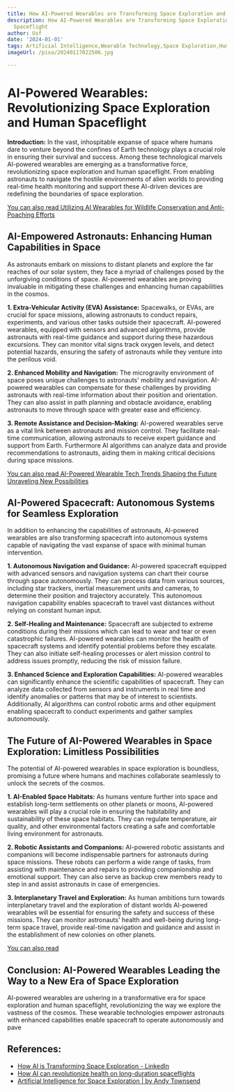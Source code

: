 ```yaml
---
title: How AI-Powered Wearables are Transforming Space Exploration and Human Spaceflight
description: How AI-Powered Wearables are Transforming Space Exploration and Human
  Spaceflight
author: Usf
date: '2024-01-01'
tags: Artificial Intelligence,Wearable Technology,Space Exploration,Human Spaceflight
imageUrl: /pixa/20240117022506.jpg

---
```

# AI-Powered  Wearables: Revolutionizing Space Exploration and Human Spaceflight

**Introduction:**
In the vast, inhospitable expanse of space where humans dare to venture beyond the confines of Earth technology  plays a crucial role in ensuring their survival and  success. Among these technological marvels AI-powered wearables are emerging as a transformative force, revolutionizing space exploration and  human spaceflight. From enabling astronauts  to  navigate the hostile environments of alien worlds to providing real-time health monitoring and support these AI-driven devices are redefining the boundaries of space exploration.

[You  can also read Utilizing AI Wearables for Wildlife Conservation and Anti-Poaching Efforts](Utilizing%20AI%20Wearables%20for%20Wildlife%20Conservation%20and%20Anti-Poaching%20Efforts)


##  AI-Empowered Astronauts: Enhancing Human Capabilities in Space
As astronauts embark on missions  to  distant  planets and explore the  far reaches of our  solar system, they  face a myriad of challenges posed by the  unforgiving conditions of space.  AI-powered  wearables are proving invaluable in mitigating these challenges and enhancing human capabilities in the cosmos.

**1. Extra-Vehicular Activity (EVA)  Assistance:**
Spacewalks, or EVAs, are crucial for space missions,  allowing astronauts to conduct repairs,  experiments, and various other tasks outside their spacecraft. AI-powered wearables, equipped with sensors and  advanced algorithms, provide astronauts with real-time guidance and support during these hazardous excursions. They can monitor  vital signs track oxygen  levels, and detect potential hazards, ensuring the safety of astronauts while they venture into the perilous void.

**2. Enhanced Mobility and Navigation:**
The microgravity environment of  space poses unique  challenges to astronauts'  mobility and navigation. AI-powered wearables can compensate for these  challenges by providing astronauts with real-time information about their position  and orientation. They can also assist in path planning and  obstacle avoidance, enabling  astronauts to move through space with greater ease and efficiency.

**3.  Remote Assistance and Decision-Making:**
AI-powered wearables serve as a vital link between astronauts and mission control. They facilitate real-time communication, allowing astronauts to receive expert guidance and support from Earth. Furthermore AI algorithms can analyze  data  and provide recommendations to astronauts, aiding them in making critical decisions during space missions.

[You can  also read AI-Powered  Wearable  Tech Trends Shaping the Future Unraveling New Possibilities](AI-Powered%20Wearable%20Tech%20Trends%20Shaping%20the%20Future%20Unraveling%20New%20Possibilities)


## AI-Powered Spacecraft: Autonomous Systems  for Seamless Exploration
In addition to enhancing the capabilities of astronauts,  AI-powered wearables are also transforming spacecraft into autonomous systems capable of  navigating the vast expanse of space with minimal human intervention.

**1. Autonomous Navigation  and Guidance:**
AI-powered spacecraft equipped with advanced sensors and navigation  systems can chart their course through space  autonomously. They can process data from various sources, including  star trackers,  inertial measurement units and cameras, to determine their position and trajectory accurately. This autonomous navigation  capability enables spacecraft to travel vast distances without relying on constant  human  input.

**2. Self-Healing  and Maintenance:**
Spacecraft are subjected to extreme conditions during their missions which can lead to wear and tear or even catastrophic  failures. AI-powered wearables can monitor the health of spacecraft systems and  identify potential problems before they escalate. They can also initiate self-healing processes or alert mission control to address issues promptly, reducing the risk of mission failure.

**3. Enhanced Science and Exploration Capabilities:**
AI-powered wearables can significantly enhance the scientific  capabilities of spacecraft. They can analyze data collected  from sensors and instruments in real time  and identify anomalies  or patterns that may be  of interest to scientists. Additionally, AI algorithms can control  robotic arms and other equipment  enabling spacecraft to conduct experiments and gather samples autonomously.

## The Future of AI-Powered Wearables in Space Exploration: Limitless Possibilities
The potential of AI-powered wearables in space exploration is boundless, promising a future where humans and  machines collaborate seamlessly to unlock the secrets of the  cosmos.

**1. AI-Enabled Space Habitats:**
As humans venture further into space and establish long-term settlements on other planets or moons, AI-powered wearables will play a crucial role  in  ensuring the habitability and sustainability of these space habitats. They can regulate temperature, air  quality, and other environmental  factors creating a safe and comfortable living environment for astronauts.

**2. Robotic Assistants  and Companions:**
AI-powered robotic assistants and companions will  become indispensable partners  for astronauts during space missions. These robots can perform a wide range of tasks, from assisting with maintenance and repairs to providing companionship and emotional support. They can also serve as  backup crew members ready to step in and  assist astronauts in case of emergencies.

**3.  Interplanetary Travel and Exploration:**
As human ambitions turn  towards interplanetary travel and the exploration of distant worlds AI-powered  wearables will be essential for ensuring the safety and success of these  missions. They can monitor astronauts' health and well-being during long-term space  travel, provide real-time navigation  and guidance and assist in the establishment of new  colonies on other planets.

[You can also read  ]()


## Conclusion: AI-Powered Wearables Leading the Way to a New Era of Space Exploration
AI-powered  wearables are ushering in a transformative  era for space exploration and human spaceflight, revolutionizing the  way we explore the vastness of the cosmos. These wearable technologies empower astronauts with enhanced capabilities enable spacecraft to operate autonomously and pave

## References:
- [How AI is Transforming Space Exploration - LinkedIn](https://www.linkedin.com/pulse/how-ai-transforming-space-exploration-ronald-van-loon)
- [How AI can revolutionize health on long-duration spaceflights](https://interestingengineering.com/science/ai-long-duration-spaceflights-space-exploration)
- [Artificial Intelligence for Space Exploration | by Andy Townsend](https://medium.com/@apltownsend/artificial-intelligence-for-space-exploration-703d2838e37c)

